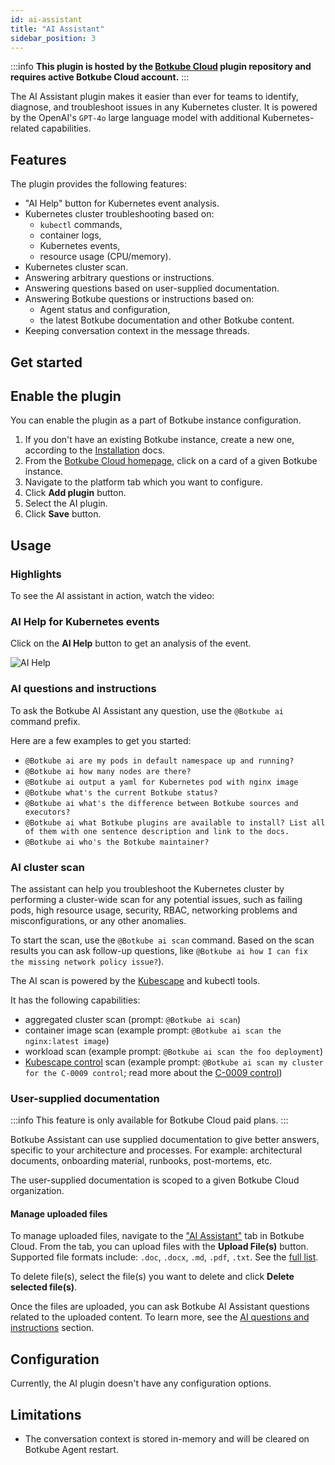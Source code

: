 ```yaml
---
id: ai-assistant
title: "AI Assistant"
sidebar_position: 3
---
```


:::info
**This plugin is hosted by the [Botkube Cloud](https://app.botkube.io) plugin repository and requires active Botkube Cloud account.**
:::

The AI Assistant plugin makes it easier than ever for teams to identify, diagnose, and troubleshoot issues in any Kubernetes cluster. It is powered by the OpenAI's `GPT-4o` large language model with additional Kubernetes-related capabilities.

## Features

The plugin provides the following features:

- "AI Help" button for Kubernetes event analysis.
- Kubernetes cluster troubleshooting based on:
  - `kubectl` commands,
  - container logs,
  - Kubernetes events,
  - resource usage (CPU/memory).
- Kubernetes cluster scan.
- Answering arbitrary questions or instructions.
- Answering questions based on user-supplied documentation.
- Answering Botkube questions or instructions based on:
  - Agent status and configuration,
  - the latest Botkube documentation and other Botkube content.
- Keeping conversation context in the message threads.

## Get started

## Enable the plugin

You can enable the plugin as a part of Botkube instance configuration.

1. If you don't have an existing Botkube instance, create a new one, according to the [Installation](../installation/index.mdx) docs.
2. From the [Botkube Cloud homepage](https://app.botkube.io), click on a card of a given Botkube instance.
3. Navigate to the platform tab which you want to configure.
4. Click **Add plugin** button.
5. Select the AI plugin.
6. Click **Save** button.

## Usage

### Highlights

To see the AI assistant in action, watch the video:


<ReactPlayer controls url="https://www.youtube.com/watch?v=VzXUL7rch-4" />

### AI Help for Kubernetes events

Click on the **AI Help** button to get an analysis of the event.

![AI Help](./assets/ai-help-usage.png "AI Help")

### AI questions and instructions

To ask the Botkube AI Assistant any question, use the `@Botkube ai` command prefix.

Here are a few examples to get you started:

- `@Botkube ai are my pods in default namespace up and running?`
- `@Botkube ai how many nodes are there?`
- `@Botkube ai output a yaml for Kubernetes pod with nginx image`
- `@Botkube what's the current Botkube status?`
- `@Botkube ai what's the difference between Botkube sources and executors?`
- `@Botkube ai what Botkube plugins are available to install? List all of them with one sentence description and link to the docs.`
- `@Botkube ai who's the Botkube maintainer?`

### AI cluster scan

The assistant can help you troubleshoot the Kubernetes cluster by performing a cluster-wide scan for any potential issues,
such as failing pods, high resource usage, security, RBAC, networking problems and misconfigurations, or any other anomalies.

To start the scan, use the `@Botkube ai scan` command. Based on the scan results you can ask follow-up questions, like `@Botkube ai how I can fix the missing network policy issue?`).

The AI scan is powered by the [Kubescape](https://kubescape.io/) and kubectl tools.

It has the following capabilities:

- aggregated cluster scan (prompt: `@Botkube ai scan`)
- container image scan (example prompt: `@Botkube ai scan the nginx:latest image`)
- workload scan (example prompt: `@Botkube ai scan the foo deployment`)
- [Kubescape control](https://hub.armosec.io/docs/controls) scan (example prompt: `@Botkube ai scan my cluster for the C-0009 control`; read more about the [C-0009 control](https://hub.armosec.io/docs/c-0009))

### User-supplied documentation

:::info
This feature is only available for Botkube Cloud paid plans.
:::

Botkube Assistant can use supplied documentation to give better answers, specific to your architecture and processes. For example: architectural documents, onboarding material, runbooks, post-mortems, etc.

The user-supplied documentation is scoped to a given Botkube Cloud organization.

#### Manage uploaded files

To manage uploaded files, navigate to the ["AI Assistant"](https://app.botkube.io/ai-assistant) tab in Botkube Cloud. From the tab, you can upload files with the **Upload File(s)** button. Supported file formats include: `.doc`, `.docx`, `.md`, `.pdf`, `.txt`. See the [full list](https://platform.openai.com/docs/assistants/tools/file-search/supported-files).

To delete file(s), select the file(s) you want to delete and click **Delete selected file(s)**.

Once the files are uploaded, you can ask Botkube AI Assistant questions related to the uploaded content. To learn more, see the [AI questions and instructions](#ai-questions-and-instructions) section.

## Configuration

Currently, the AI plugin doesn't have any configuration options.

## Limitations

- The conversation context is stored in-memory and will be cleared on Botkube Agent restart.
